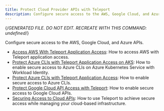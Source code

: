 ```yaml
---
title: Protect Cloud Provider APIs with Teleport
description: Configure secure access to the AWS, Google Cloud, and Azure APIs.
---
```


{/*GENERATED FILE. DO NOT EDIT. RECREATE WITH THIS COMMAND:
undefined*/}

Configure secure access to the AWS, Google Cloud, and Azure APIs.

- [Access AWS With Teleport Application Access](/aws-console.mdx): How to access AWS with Teleport application access.
- [Protect Azure CLIs with Teleport Application Access on AKS](/azure-aks-workload-id.mdx): How to enable secure access to Azure CLIs on Azure Kubernetes Service with Workload Identity.
- [Protect Azure CLIs with Teleport Application Access](/azure.mdx): How to enable secure access to Azure CLIs.
- [Protect Google Cloud API Access with Teleport](/google-cloud.mdx): How to enable secure access to Google Cloud APIs.
- [Securing Access to Cloud APIs](/overview.mdx): How to use Teleport to achieve secure access while managing your cloud-based infrastructure.
